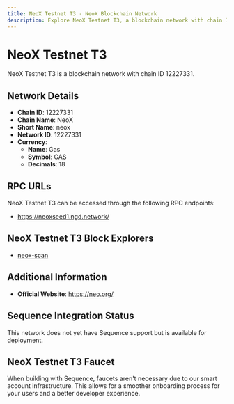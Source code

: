 ```yaml
--- 
title: NeoX Testnet T3 - NeoX Blockchain Network
description: Explore NeoX Testnet T3, a blockchain network with chain ID 12227331. Learn about its native currency, Gas, and how to interact with the network.
---
```


# NeoX Testnet T3

NeoX Testnet T3 is a blockchain network with chain ID 12227331.

## Network Details

- **Chain ID**: 12227331
- **Chain Name**: NeoX
- **Short Name**: neox
- **Network ID**: 12227331
- **Currency**: 
  - **Name**: Gas
  - **Symbol**: GAS
  - **Decimals**: 18

## RPC URLs

NeoX Testnet T3 can be accessed through the following RPC endpoints:

- https://neoxseed1.ngd.network/

## NeoX Testnet T3 Block Explorers

- [neox-scan](https://testnet.scan.banelabs.org)

## Additional Information

- **Official Website**: https://neo.org/

## Sequence Integration Status

This network does not yet have Sequence support but is available for deployment.

## NeoX Testnet T3 Faucet

When building with Sequence, faucets aren't necessary due to our smart account infrastructure. This allows for a smoother onboarding process for your users and a better developer experience.
